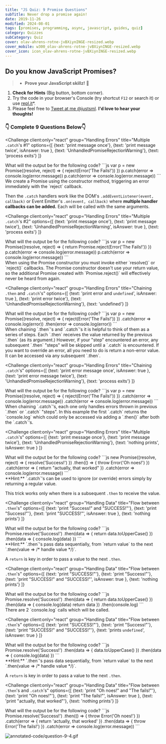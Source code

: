 ```yaml
---
title: "JS Quiz: 9 Promise Questions"
subTitle: Never drop a promise again!
date: 2019-11-26
modified: 2024-08-01
tags: [promises, programming, async, javascript, guides, quiz]
category: Quizzes
subCategory: Quiz
cover: olav-ahrens-rotne-jvBXiynINGE-resized.webp
cover_mobile: w300_olav-ahrens-rotne-jvBXiynINGE-resized.webp
cover_icon: icon_olav-ahrens-rotne-jvBXiynINGE-resized.webp
---
```




## Do you know JavaScript Promises?

> * **Prove your JavaScript skillz!** 🚀

1. **Check for Hints** (Big button, bottom corner).
2. Try the code in your browser's Console (try shortcut `F12` or search it) or use [repl.it](https://repl.it)*.
3. Please feel free to [Tweet at me @justsml](https://twitter.com/intent/tweet?text=Hey%20Dan%2C%20I%20was%20taking%20your%20promises%20quiz%2E%2E%2E&url=https://danlevy.net/). **I'd love to hear your thoughts!**

### 👇 Complete 9 Questions Below👇

<QuizUI>

<Challenge
  client:only="react"
  group="Handling Errors"
  title="Multiple `.catch`'s #1"
  options={[
    {text: 'print message once'},
    {text: 'print message twice', isAnswer: true },
    {text: 'UnhandledPromiseRejectionWarning'},
    {text: 'process exits'}
  ]}
>
  <slot name="question">
  <div className="question">
    What will the output be for the following code?
    ```js
    var p = new Promise((resolve, reject) => {
      reject(Error('The Fails!'))
    })
    p.catch(error => console.log(error.message))
    p.catch(error => console.log(error.message))
    ```
  </div>
  </slot>

  <slot name='explanation'>
  <div className="explanation">
We create a Promise using the constructor method, triggering an error immediately with the `reject` callback.

Then the `.catch` handlers work like the DOM's `.addEventListener(event, callback)` or Event Emitter's `.on(event, callback)` where **multiple handler callbacks can be added.** Each will be called with the same arguments.
    </div>
  </slot>

</Challenge>


<Challenge
  client:only="react"
  group="Handling Errors"
  title="Multiple `.catch`'s #2"
  options={[
    {text: 'print message once'},
    {text: 'print message twice'},
    {text: 'UnhandledPromiseRejectionWarning', isAnswer: true },
    {text: 'process exits'}
  ]}
>
  <slot name="question">
  <div className="question">
    What will the output be for the following code?
    ```js
    var p = new Promise((resolve, reject) => {
      return Promise.reject(Error('The Fails!'))
    })
    p.catch(error => console.log(error.message))
    p.catch(error => console.log(error.message))
    ```
  </div>
  </slot>

  <slot name='explanation'>
  <div className="explanation">
When using the Promise constructor you must invoke either `resolve()` or `reject()` callbacks. The Promise constructor doesn't use your return value, so the additional Promise created with `Promise.reject()` will effectively never be heard from again.
  </div>
  </slot>

</Challenge>

<Challenge
client:only="react"
group="Handling Errors"
title="Chaining `.then` and `.catch`'s"
options={[
  {text: 'print error and `undefined`', isAnswer: true },
  {text: 'print error twice'},
  {text: 'UnhandledPromiseRejectionWarning'},
  {text: 'undefined'}
]}
>
<slot name="question">
<div className="question">
  What will the output be for the following code?
  ```js
  var p = new Promise((resolve, reject) => {
      reject(Error('The Fails!'))
    })
    .catch(error => console.log(error))
    .then(error => console.log(error))
  ```
</div>
</slot>

<slot name='explanation'>
<div className="explanation">
When chaining `.then`'s and `.catch`'s it is helpful to think of them as a series of steps. Each `.then` receives the value returned by the previous `.then` (as its argument.) However, if your "step" encountered an error, any subsequent `.then` "steps" will be skipped until a `.catch` is encountered. If you want to override an error, all you need to do is return a non-error value. It can be accessed via any subsequent `.then`.
</div>
</slot>

</Challenge>

<Challenge
client:only="react"
group="Handling Errors"
title="Chaining `.catch`'s"
options={[
  {text: 'print error message once', isAnswer: true },
  {text: 'print error message twice'},
  {text: 'UnhandledPromiseRejectionWarning'},
  {text: 'process exits'}
]}
>
<slot name="question">
<div className="question">
  What will the output be for the following code?
  ```js
  var p = new Promise((resolve, reject) => {
      reject(Error('The Fails!'))
    })
    .catch(error => console.log(error.message))
    .catch(error => console.log(error.message))
  ```
</div>
</slot>

<slot name='explanation'>
<div className="explanation">
When chaining `.catch`'s, each one only handles errors thrown in previous `.then` or `.catch` "steps". In this example the first `.catch` returns the `console.log` which could only be accessed via adding a `.then()` after both the `.catch`'s.
</div>
</slot>

</Challenge>

<Challenge
  client:only="react"
  group="Handling Errors"
  title="Multiple `.catch`'s"
  options={[
    {text: 'print message once'},
    {text: 'print message twice'},
    {text: 'UnhandledPromiseRejectionWarning'},
    {text: 'nothing prints', isAnswer: true }
  ]}
>
  <slot name="question">
  <div className="question">
    What will the output be for the following code?
    ```js
    new Promise((resolve, reject) => {
        resolve('Success!')
      })
      .then(() => {
        throw Error('Oh noes!')
      })
      .catch(error => {
        return "actually, that worked"
      })
      .catch(error => console.log(error.message))
    ```
  </div>
  </slot>

  <slot name='explanation'>
  <div className="explanation">
**Hint:** `.catch`'s can be used to ignore (or override) errors simply by returning a regular value.

This trick works only when there is a subsequent `.then` to receive the value.
  </div>
  </slot>

</Challenge>

<Challenge
  client:only="react"
  group="Handling Data"
  title="Flow between `.then`'s"
  options={[
    {text: 'print "Success!" and "SUCCESS!"'},
    {text: 'print "Success!"'},
    {text: 'print "SUCCESS!"', isAnswer: true },
    {text: 'nothing prints'}
  ]}
>
  <slot name="question">
  <div className="question">
    What will the output be for the following code?
    ```js
    Promise.resolve('Success!')
      .then(data => {
        return data.toUpperCase()
      })
      .then(data => {
        console.log(data)
      })
    ```
  </div>
  </slot>

  <slot name='explanation'>
  <div className="explanation">
**Hint:** `.then`'s pass data sequentially, from `return value` to the next `.then(value => /* handle value */)`.

A `return` is key in order to pass a value to the next `.then`.
  </div>
  </slot>

</Challenge>

<Challenge
  client:only="react"
  group="Handling Data"
  title="Flow between `.then`'s"
  options={[
    {text: 'print "SUCCESS!"'},
    {text: 'print "Success!"'},
    {text: 'print "SUCCESS!" and "SUCCESS!"', isAnswer: true },
    {text: 'nothing prints'}
  ]}
>
  <slot name="question">
  <div className="question">
    What will the output be for the following code?
    ```js
    Promise.resolve('Success!')
      .then(data => {
        return data.toUpperCase()
      })
      .then(data => {
        console.log(data)
        return data
      })
      .then(console.log)
    ```
  </div>
  </slot>

  <slot name='explanation'>
  <div className="explanation">
There are 2 `console.log` calls which will be called.
  </div>
  </slot>

</Challenge>

<Challenge
  client:only="react"
  group="Handling Data"
  title="Flow between `.then`'s"
  options={[
    {text: 'print "SUCCESS!"'},
    {text: 'print "Success!"'},
    {text: 'print "SUCCESS!" and "SUCCESS!"'},
    {text: 'prints `undefined`', isAnswer: true }
  ]}
  >
  <slot name="question">
  <div className="question">
    What will the output be for the following code?
    ```js
    Promise.resolve('Success!')
      .then(data => {
        data.toUpperCase()
      })
      .then(data => {
        console.log(data)
      })
    ```
  </div>
  </slot>

  <slot name='explanation'>
  <div className="explanation">
**Hint:** `.then`'s pass data sequentially, from `return value` to the next `.then(value => /* handle value */)`.

A `return` is key in order to pass a value to the next `.then`.
  </div>
  </slot>

</Challenge>

<Challenge
  client:only="react"
  group="Handling Data"
  title="Flow between `.then`'s and `.catch`'s"
  options={[
    {text: 'print "Oh noes!" and "The fails!"'},
    {text: 'print "Oh noes!"'},
    {text: 'print "The fails!"', isAnswer: true },
    {text: 'print "actually, that worked"'},
    {text: 'nothing prints'}
  ]}
>
  <slot name="question">
  <div className="question">
    What will the output be for the following code?
    ```js
    Promise.resolve('Success!')
      .then(() => {
        throw Error('Oh noes!')
      })
      .catch(error => {
        return 'actually, that worked'
      })
      .then(data => {
        throw Error('The fails!')
      })
      .catch(error => console.log(error.message))
    ```
  </div>
  </slot>

  <slot name='explanation'>
  <div className="explanation">

![annotated-code/question-9-4.gif](annotated-code/question-9-4.gif)

  </div>
  </slot>

</Challenge>



</QuizUI>

